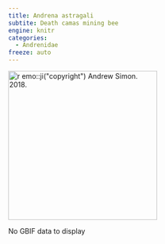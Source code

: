 ```yaml
---
title: Andrena astragali
subtite: Death camas mining bee
engine: knitr
categories:
  - Andrenidae
freeze: auto
---
```

[![`r emo::ji("copyright")` Andrew Simon. 2018.](https://inaturalist-open-data.s3.amazonaws.com/photos/75041482/medium.jpg){height=300}](https://inaturalist.ca/observations/12374074)

No GBIF data to display
